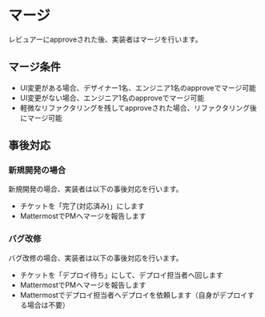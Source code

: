 # マージ

レビュアーにapproveされた後、実装者はマージを行います。

## マージ条件

* UI変更がある場合、デザイナー1名、エンジニア1名のapproveでマージ可能
* UI変更がない場合、エンジニア1名のapproveでマージ可能
* 軽微なリファクタリングを残してapproveされた場合、リファクタリング後にマージ可能

## 事後対応

### 新規開発の場合

新規開発の場合、実装者は以下の事後対応を行います。

- チケットを「完了(対応済み)」にします
- MattermostでPMへマージを報告します

### バグ改修

バグ改修の場合、実装者は以下の事後対応を行います。

- チケットを「デプロイ待ち」にして、デプロイ担当者へ回します
- MattermostでPMへマージを報告します
- Mattermostでデプロイ担当者へデプロイを依頼します（自身がデプロイする場合は不要）
